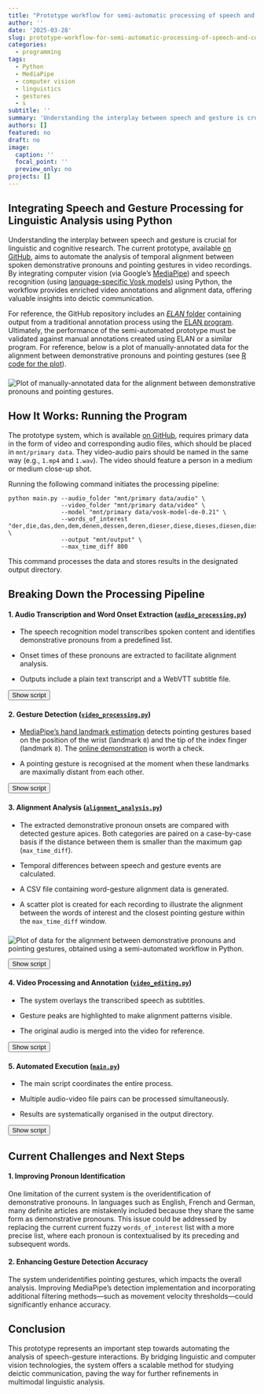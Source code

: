 ```yaml
---
title: "Prototype workflow for semi-automatic processing of speech and co-speech gestures"
author: ''
date: '2025-03-28'
slug: prototype-workflow-for-semi-automatic-processing-of-speech-and-cospeech-gestures
categories:
  - programming
tags:
  - Python
  - MediaPipe
  - computer vision
  - linguistics
  - gestures
  - s
subtitle: ''
summary: 'Understanding the interplay between speech and gesture is crucial for linguistic and cognitive research. The current prototype, available on GitHub, aims to automate the analysis of temporal alignment between spoken demonstrative pronouns and pointing gestures in video recordings. By integrating computer vision (via Google’s MediaPipe) and speech recognition (using language-specific Vosk models) using Python, the workflow provides enriched video annotations and alignment data, offering valuable insights into deictic communication.'
authors: []
featured: no
draft: no
image:
  caption: ''
  focal_point: ''
  preview_only: no
projects: []
---
```



## Integrating Speech and Gesture Processing for Linguistic Analysis using Python

Understanding the interplay between speech and gesture is crucial for linguistic and cognitive research. The current prototype, available [on GitHub](https://github.com/pablobernabeu/prototype-process-pronouns-gestures), aims to automate the analysis of temporal alignment between spoken demonstrative pronouns and pointing gestures in video recordings. By integrating computer vision (via Google's [MediaPipe](https://ai.google.dev/edge/mediapipe/solutions/guide)) and speech recognition (using [language-specific Vosk models](https://alphacephei.com/vosk/models)) using Python, the workflow provides enriched video annotations and alignment data, offering valuable insights into deictic communication.

For reference, the GitHub repository includes an [*ELAN* folder](https://github.com/pablobernabeu/prototype-process-pronouns-gestures/blob/main/ELAN) containing output from a traditional annotation process using the [ELAN program](https://archive.mpi.nl/tla/elan). Ultimately, the performance of the semi-automated prototype must be validated against manual annotations created using ELAN or a similar program. For reference, below is a plot of manually-annotated data for the alignment between demonstrative pronouns and pointing gestures (see [R code for the plot](https://github.com/pablobernabeu/prototype-process-pronouns-gestures/blob/main/ELAN/plot_alignment.R)).

<div style = 'margin-top: 4%;'></div>

<img src='https://github.com/pablobernabeu/prototype-process-pronouns-gestures/blob/main/ELAN/plots/1_scatterplot.png?raw=true' alt='Plot of manually-annotated data for the alignment between demonstrative pronouns and pointing gestures.' style='margin-top:2px;'></img>

## How It Works: Running the Program

The prototype system, which is available [on GitHub](https://github.com/pablobernabeu/prototype-process-pronouns-gestures), requires primary data in the form of video and corresponding audio files, which should be placed in `mnt/primary data`. They video-audio pairs should be named in the same way (e.g., `1.mp4` and `1.wav`). The video should feature a person in a medium or medium close-up shot. 

Running the following command initiates the processing pipeline:
 
```
python main.py --audio_folder "mnt/primary data/audio" \
               --video_folder "mnt/primary data/video" \
               --model "mnt/primary data/vosk-model-de-0.21" \
               --words_of_interest "der,die,das,den,dem,denen,dessen,deren,dieser,diese,dieses,diesen,diesem" \
               --output "mnt/output" \
               --max_time_diff 800
```

This command processes the data and stores results in the designated output directory.


## Breaking Down the Processing Pipeline

#### 1. Audio Transcription and Word Onset Extraction ([`audio_processing.py`](https://github.com/pablobernabeu/prototype-process-pronouns-gestures/blob/main/audio_processing.py))

- The speech recognition model transcribes spoken content and identifies demonstrative pronouns from a predefined list.

- Onset times of these pronouns are extracted to facilitate alignment analysis.

- Outputs include a plain text transcript and a WebVTT subtitle file.

<div class="script-container" data-src="https://emgithub.com/embed-v2.js?target=https%3A%2F%2Fgithub.com%2Fpablobernabeu%2Fprototype-process-pronouns-gestures%2Fblob%2Fmain%2Faudio_processing.py&style=a11y-dark&type=code&showFullPath=on&showCopy=on&showLineNumbers=on&showFileMeta=on">
  <button class="toggle-script">Show script</button>
  <div class="script-wrapper"></div>
</div>


#### 2. Gesture Detection ([`video_processing.py`](https://github.com/pablobernabeu/prototype-process-pronouns-gestures/blob/main/video_processing.py))

- [MediaPipe’s hand landmark estimation](https://ai.google.dev/edge/mediapipe/solutions/vision/hand_landmarker) detects pointing gestures based on the position of the wrist (landmark `0`) and the tip of the index finger (landmark `8`). The [online demonstration](https://mediapipe-studio.webapps.google.com/demo/hand_landmarker) is worth a check.

- A pointing gesture is recognised at the moment when these landmarks are maximally distant from each other.

<div class="script-container" data-src="https://emgithub.com/embed-v2.js?target=https%3A%2F%2Fgithub.com%2Fpablobernabeu%2Fprototype-process-pronouns-gestures%2Fblob%2Fmain%2Fvideo_processing.py&style=a11y-dark&type=code&showFullPath=on&showCopy=on&showLineNumbers=on&showFileMeta=on">
  <button class="toggle-script">Show script</button>
  <div class="script-wrapper"></div>
</div>


#### 3. Alignment Analysis ([`alignment_analysis.py`](https://github.com/pablobernabeu/prototype-process-pronouns-gestures/blob/main/alignment_analysis.py))

- The extracted demonstrative pronoun onsets are compared with detected gesture apices. Both categories are paired on a case-by-case basis if the distance between them is smaller than the maximum gap (`max_time_diff`).

- Temporal differences between speech and gesture events are calculated.

- A CSV file containing word-gesture alignment data is generated.

- A scatter plot is created for each recording to illustrate the alignment between the words of interest and the closest pointing gesture within the `max_time_diff` window.

<div style = 'margin-top: 4%;'></div>

<img src='https://github.com/pablobernabeu/prototype-process-pronouns-gestures/blob/main/mnt/output/1_scatterplot.png?raw=true' alt='Plot of data for the alignment between demonstrative pronouns and pointing gestures, obtained using a semi-automated workflow in Python.' style='margin-top:2px; margin-bottom:-2px;'></img>

<div class="script-container" data-src="https://emgithub.com/embed-v2.js?target=https%3A%2F%2Fgithub.com%2Fpablobernabeu%2Fprototype-process-pronouns-gestures%2Fblob%2Fmain%2Falignment_analysis.py&style=a11y-dark&type=code&showFullPath=on&showCopy=on&showLineNumbers=on&showFileMeta=on">
  <button class="toggle-script">Show script</button>
  <div class="script-wrapper"></div>
</div>


#### 4. Video Processing and Annotation ([`video_editing.py`](https://github.com/pablobernabeu/prototype-process-pronouns-gestures/blob/main/video_editing.py))

- The system overlays the transcribed speech as subtitles.

- Gesture peaks are highlighted to make alignment patterns visible.

- The original audio is merged into the video for reference.

<div class="script-container" data-src="https://emgithub.com/embed-v2.js?target=https%3A%2F%2Fgithub.com%2Fpablobernabeu%2Fprototype-process-pronouns-gestures%2Fblob%2Fmain%2Fvideo_editing.py&style=a11y-dark&type=code&showFullPath=on&showCopy=on&showLineNumbers=on&showFileMeta=on">
  <button class="toggle-script">Show script</button>
  <div class="script-wrapper"></div>
</div>


#### 5. Automated Execution ([`main.py`](https://github.com/pablobernabeu/prototype-process-pronouns-gestures/blob/main/main.py))

- The main script coordinates the entire process.

- Multiple audio-video file pairs can be processed simultaneously.

- Results are systematically organised in the output directory.

<div class="script-container" data-src="https://emgithub.com/embed-v2.js?target=https%3A%2F%2Fgithub.com%2Fpablobernabeu%2Fprototype-process-pronouns-gestures%2Fblob%2Fmain%2Fmain.py&style=a11y-dark&type=code&showFullPath=on&showCopy=on&showLineNumbers=on&showFileMeta=on">
  <button class="toggle-script">Show script</button>
  <div class="script-wrapper"></div>
</div>


## Current Challenges and Next Steps

#### 1. Improving Pronoun Identification

One limitation of the current system is the overidentification of demonstrative pronouns. In languages such as English, French and German, many definite articles are mistakenly included because they share the same form as demonstrative pronouns. This issue could be addressed by replacing the current current fuzzy `words_of_interest` list with a more precise list, where each pronoun is contextualised by its preceding and subsequent words.

#### 2. Enhancing Gesture Detection Accuracy

The system underidentifies pointing gestures, which impacts the overall analysis. Improving MediaPipe’s detection implementation and incorporating additional filtering methods—such as movement velocity thresholds—could significantly enhance accuracy.


## Conclusion

This prototype represents an important step towards automating the analysis of speech-gesture interactions. By bridging linguistic and computer vision technologies, the system offers a scalable method for studying deictic communication, paving the way for further refinements in multimodal linguistic analysis.

